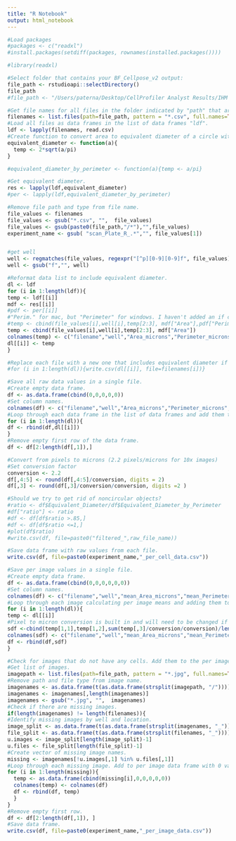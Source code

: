 ```yaml
---
title: "R Notebook"
output: html_notebook
---
```


```r
#Load packages
#packages <- c("readxl")
#install.packages(setdiff(packages, rownames(installed.packages()))) 

#library(readxl)
```

```r
#Select folder that contains your BF_Cellpose_v2 output:
file_path <- rstudioapi::selectDirectory()
file_path
#file_path <- "/Users/paterna/Desktop/CellProfiler Analyst Results/IHM 3_1 BF"

```


```r
#Get file names for all files in the folder indicated by "path" that are the file type indicated by "pattern".
filenames <- list.files(path=file_path, pattern = "*.csv", full.names=TRUE)
#Load all files as data frames in the list of data frames "ldf".
ldf <- lapply(filenames, read.csv)
#Create function to convert area to equivalent diameter of a circle with the same area.
equivalent_diameter <- function(a){
  temp <- 2*sqrt(a/pi)
}

#equivalent_diameter_by_perimeter <- function(a){temp <- a/pi}

#Get equivalent diameter.
res <- lapply(ldf,equivalent_diameter)
#per <- lapply(ldf,equivalent_diameter_by_perimeter)

#Remove file path and type from file name.
file_values <- filenames
file_values <- gsub("*.csv", "",  file_values)
file_values <- gsub(paste0(file_path,"/*"),"",file_values)
experiment_name <- gsub( "scan_Plate_R_.*","", file_values[1])


#get well
well <- regmatches(file_values, regexpr("[^p][0-9][0-9]f", file_values))
well <- gsub("f","", well)

#Reformat data list to include equivalent diameter.
dl <- ldf
for (i in 1:length(ldf)){
temp <- ldf[[i]]
mdf <- res[[i]]
#pdf <- per[[i]]
#"Perim." for mac, but "Perimeter" for windows. I haven't added an if clause yet to catch that difference.
#temp <- cbind(file_values[i],well[i],temp[2:3], mdf["Area"],pdf["Perim."])
temp <- cbind(file_values[i],well[i],temp[2:3], mdf["Area"])
colnames(temp) <- c("filename","well","Area_microns","Perimeter_microns","Equivalent_Diameter_microns")    
dl[[i]] <- temp
}

```


```r
#Replace each file with a new one that includes equivalent diameter if desired.
#for (i in 1:length(dl)){write.csv(dl[[i]], file=filenames[i])}
```

```r
#Save all raw data values in a single file.
#Create empty data frame.
df <- as.data.frame(cbind(0,0,0,0,0))
#Set column names.
colnames(df) <- c("filename","well","Area_microns","Perimeter_microns","Equivalent_Diameter_microns")
#Loop through each data frame in the list of data frames and add them to the end of the empty data frame.
for (i in 1:length(dl)){
df <- rbind(df,dl[[i]])  
}
#Remove empty first row of the data frame.
df <- df[2:length(df[,1]),]

#Convert from pixels to microns (2.2 pixels/microns for 10x images)
#Set conversion factor
conversion <- 2.2
df[,4:5] <- round(df[,4:5]/conversion, digits = 2)
df[,3] <- round(df[,3]/conversion/conversion, digits =2 )

#Should we try to get rid of noncircular objects?
#ratio <- df$Equivalent_Diameter/df$Equivalent_Diameter_by_Perimeter
#df["ratio"] <- ratio
#df <- df[df$ratio >.85,]
#df <- df[df$ratio <=1,]
#plot(df$ratio)
#write.csv(df, file=paste0("filtered_",raw_file_name))

#Save data frame with raw values from each file.
write.csv(df, file=paste0(experiment_name,"_per_cell_data.csv"))

```


```r
#Save per image values in a single file.
#Create empty data frame.
df <- as.data.frame(cbind(0,0,0,0,0,0))
#Set column names.
colnames(df) <- c("filename","well","mean_Area_microns","mean_Perimeter_microns","mean_Equivalent_Diameter_microns","Cell_Count")
#Loop through each image calculating per image means and adding them to the data frame.
for (i in 1:length(dl)){
temp <- dl[[i]]
#Pixel to micron conversion is built in and will need to be changed if desired
sdf <-cbind(temp[1,1],temp[1,2],sum(temp[,3]/conversion/conversion)/length(temp[,3]),sum(temp[,4]/conversion)/length(temp[,4]),sum(temp[,5]/conversion)/length(temp[,5]),length(temp[,3]))
colnames(sdf) <- c("filename","well","mean_Area_microns","mean_Perimeter_microns","mean_Equivalent_Diameter_microns","Cell_Count")
df <- rbind(df,sdf)  
}

#Check for images that do not have any cells. Add them to the per image data frame with 0 values.
#Get list of images.
imagepath <- list.files(path=file_path, pattern = "*.jpg", full.names=TRUE)
#Remove path and file type from image name.
imagenames <- as.data.frame(t(as.data.frame(strsplit(imagepath, "/"))))
imagenames <- imagenames[,length(imagenames)]
imagenames <- gsub("*.jpg", "",  imagenames)
#Check if there are missing images.
if(length(imagenames) != length(filenames)){
#Identify missing images by well and location.
image_split <- as.data.frame(t(as.data.frame(strsplit(imagenames, "_"))))
file_split <- as.data.frame(t(as.data.frame(strsplit(filenames, "_"))))
u.images <- image_split[length(image_split)-1]
u.files <- file_split[length(file_split)-1]
#Create vector of missing image names.
missing <- imagenames[!u.images[,1] %in% u.files[,1]]
#Loop through each missing image. Add to per image data frame with 0 values.
for (i in 1:length(missing)){
  temp <- as.data.frame(cbind(missing[i],0,0,0,0,0))
  colnames(temp) <- colnames(df)
  df <- rbind(df, temp)
  }
}
#Remove empty first row.
df <- df[2:length(df[,1]), ]
#Save data frame.
write.csv(df, file=paste0(experiment_name,"_per_image_data.csv"))

```


